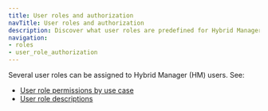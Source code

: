 ```yaml
---
title: User roles and authorization
navTitle: User roles and authorization
description: Discover what user roles are predefined for Hybrid Manager, what they allow access to, and how to assign them to users.
navigation:
- roles
- user_role_authorization
---
```


Several user roles can be assigned to Hybrid Manager (HM) users. See:

- [User role permissions by use case](authz.mdx)
- [User role descriptions](roles.mdx)

